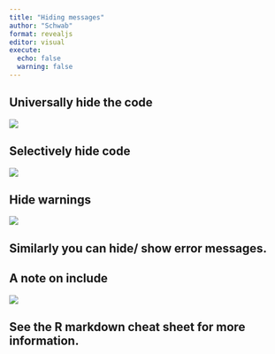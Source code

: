 ```yaml
---
title: "Hiding messages"
author: "Schwab"
format: revealjs
editor: visual
execute: 
  echo: false
  warning: false
---
```


## Universally hide the code 

![](www/schwabs-lectures/images/echo-false.png)

## Selectively hide code

![](www/schwabs-lectures/images/false-in-code-chunk.png)

## Hide warnings

![](www/schwabs-lectures/images/warnings-false.png)

## Similarly you can hide/ show error messages. 

## A note on include

![](www/schwabs-lectures/images/include.png)

## See the R markdown cheat sheet for more information. 
